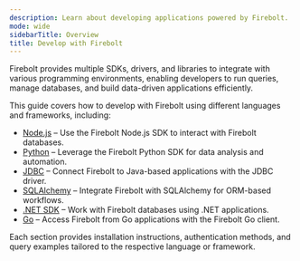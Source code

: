 ```yaml
---
description: Learn about developing applications powered by Firebolt.
mode: wide
sidebarTitle: Overview
title: Develop with Firebolt
---
```



Firebolt provides multiple SDKs, drivers, and libraries to integrate with various programming environments, enabling developers to run queries, manage databases, and build data-driven applications efficiently.  

This guide covers how to develop with Firebolt using different languages and frameworks, including:  

* [Node.js](/Guides/developing-with-firebolt/connecting-with-nodejs) &ndash; Use the Firebolt Node.js SDK to interact with Firebolt databases.  
* [Python](/Guides/developing-with-firebolt/connecting-with-Python) &ndash; Leverage the Firebolt Python SDK for data analysis and automation.  
* [JDBC](/Guides/developing-with-firebolt/connecting-with-jdbc) &ndash; Connect Firebolt to Java-based applications with the JDBC driver.  
* [SQLAlchemy](/Guides/developing-with-firebolt/connecting-with-sqlalchemy) &ndash; Integrate Firebolt with SQLAlchemy for ORM-based workflows.  
* [.NET SDK](/Guides/developing-with-firebolt/connecting-with-net-sdk) &ndash; Work with Firebolt databases using .NET applications.  
* [Go](/Guides/developing-with-firebolt/connecting-with-go) &ndash; Access Firebolt from Go applications with the Firebolt Go client.  

Each section provides installation instructions, authentication methods, and query examples tailored to the respective language or framework.
